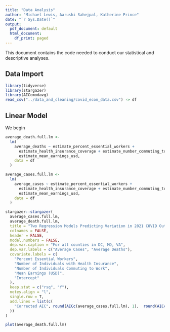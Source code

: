```yaml
---
title: "Data Analysis"
author: "Michael Lewis, Aarushi Sahejpal, Katherine Prince"
date: "`r Sys.Date()`"
output:
  pdf_document: default
  html_document:
    df_print: paged
---
```


This document contains the code needed to conduct our statistical and descriptive analyses.

## Data Import 
```r
library(tidyverse)
library(stargazer)
library(AICcmodavg)
read_csv("../data_and_cleaning/covid_econ_data.csv") -> df
```
## Linear Model

We begin 


```r
average_death.full.lm <-
  lm(
    average_deaths ~ estimate_percent_essential_workers +
      estimate_health_insurance_coverage + estimate_number_commuting_to_work +
      estimate_mean_earnings_usd,
    data = df
  )

average_cases.full.lm <-
  lm(
    average_cases ~ estimate_percent_essential_workers +
      estimate_health_insurance_coverage + estimate_number_commuting_to_work +
      estimate_mean_earnings_usd,
    data = df
  )

stargazer::stargazer(
  average_cases.full.lm,
  average_death.full.lm,
  title = "Two Regression Models Predicting Variation in 2021 COVID Outcomes",
  colnames = FALSE,
  header = FALSE,
  model.numbers = FALSE,
  dep.var.caption = "For all counties in DC, MD, VA",
  dep.var.labels = c("Average Cases", "Average Deaths"),
  covariate.labels = c(
    "Percent Essential Workers",
    "Number of Individuals with Health Insurance",
    "Number of Individuals Commuting to Work",
    "Mean Earnings (USD)",
    "Intercept"
  ),
  keep.stat = c("rsq", "f"),
  notes.align = "l",
  single.row = T,
  add.lines = list(c(
    "Corrected AIC", round(AICc(average_cases.full.lm), 1),  round(AICc(average_death.full.lm), 1)
  ))
) 

plot(average_death.full.lm) 

```




